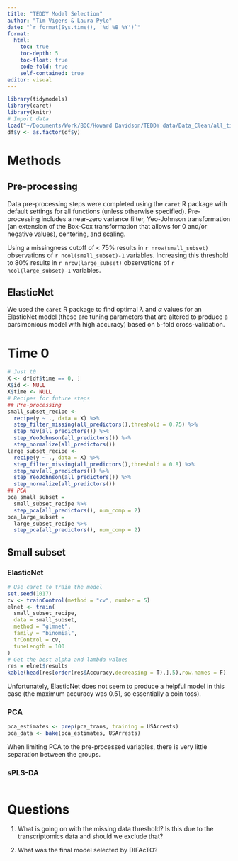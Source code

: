 ```yaml
---
title: "TEDDY Model Selection"
author: "Tim Vigers & Laura Pyle"
date: "`r format(Sys.time(), '%d %B %Y')`"
format:
  html:
    toc: true
    toc-depth: 5
    toc-float: true
    code-fold: true
    self-contained: true
editor: visual
---
```


```r
library(tidymodels)
library(caret)
library(knitr)
# Import data
load("~/Documents/Work/BDC/Howard Davidson/TEDDY data/Data_Clean/all_timepoints.RData")
df$y <- as.factor(df$y)
```

# Methods

## Pre-processing

Data pre-processing steps were completed using the `caret` R package with default settings for all functions (unless otherwise specified). Pre-processing includes a near-zero variance filter, Yeo-Johnson transformation (an extension of the Box-Cox transformation that allows for 0 and/or negative values), centering, and scaling.

Using a missingness cutoff of \< 75% results in `r nrow(small_subset)` observations of `r ncol(small_subset)-1` variables. Increasing this threshold to 80% results in `r nrow(large_subset)` observations of `r ncol(large_subset)-1` variables.

## ElasticNet

We used the `caret` R package to find optimal $\lambda$ and $\alpha$ values for an ElasticNet model (these are tuning parameters that are altered to produce a parsimonious model with high accuracy) based on 5-fold cross-validation.

# Time 0

```r
# Just t0
X <- df[df$time == 0, ]
X$id <- NULL
X$time <- NULL
# Recipes for future steps
## Pre-processing
small_subset_recipe <- 
  recipe(y ~ ., data = X) %>%
  step_filter_missing(all_predictors(),threshold = 0.75) %>% 
  step_nzv(all_predictors()) %>%
  step_YeoJohnson(all_predictors()) %>%
  step_normalize(all_predictors())
large_subset_recipe <- 
  recipe(y ~ ., data = X) %>%
  step_filter_missing(all_predictors(),threshold = 0.8) %>% 
  step_nzv(all_predictors()) %>%
  step_YeoJohnson(all_predictors()) %>%
  step_normalize(all_predictors())
## PCA
pca_small_subset = 
  small_subset_recipe %>%
  step_pca(all_predictors(), num_comp = 2)
pca_large_subset = 
  large_subset_recipe %>%
  step_pca(all_predictors(), num_comp = 2)
```

## Small subset

### ElasticNet

```r
# Use caret to train the model
set.seed(1017)
cv <- trainControl(method = "cv", number = 5)
elnet <- train(
  small_subset_recipe,
  data = small_subset,
  method = "glmnet",
  family = "binomial",
  trControl = cv,
  tuneLength = 100
)
# Get the best alpha and lambda values
res = elnet$results
kable(head(res[order(res$Accuracy,decreasing = T),],5),row.names = F)
```

Unfortunately, ElasticNet does not seem to produce a helpful model in this case (the maximum accuracy was 0.51, so essentially a coin toss).

### PCA

```r

  
pca_estimates <- prep(pca_trans, training = USArrests)
pca_data <- bake(pca_estimates, USArrests)
```

When limiting PCA to the pre-processed variables, there is very little separation between the groups. 

### sPLS-DA

```r

```

# Questions

1.  What is going on with the missing data threshold? Is this due to the transcriptomics data and should we exclude that?

2. What was the final model selected by DIFAcTO?
